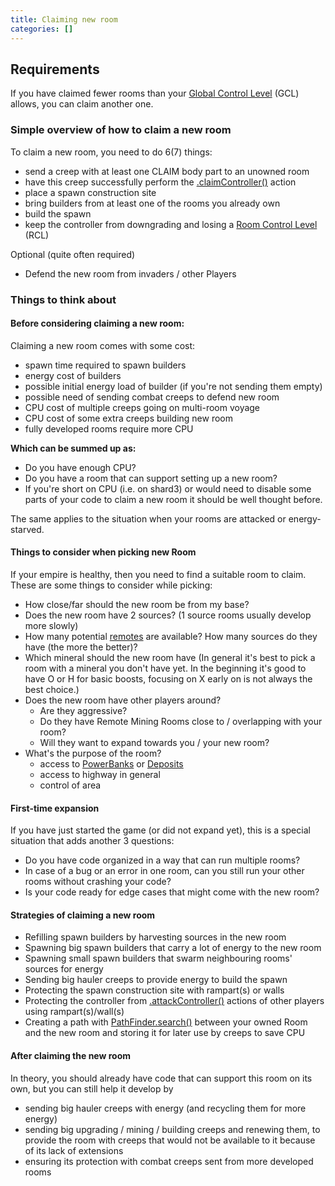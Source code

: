 ```yaml
---
title: Claiming new room
categories: []
---
```


## Requirements

If you have claimed fewer rooms than your [Global Control Level](https://docs.screeps.com/control.html#Global-Control-Level) (GCL) allows, you can claim another one.

### Simple overview of how to claim a new room

To claim a new room, you need to do 6(7) things:

- send a creep with at least one CLAIM body part to an unowned room
- have this creep successfully perform the [.claimController()](https://docs.screeps.com/api/#Creep.claimController) action
- place a spawn construction site
- bring builders from at least one of the rooms you already own
- build the spawn
- keep the controller from downgrading and losing a [Room Control Level](https://docs.screeps.com/control.html#Room-Controller-Level) (RCL)

Optional (quite often required)

- Defend the new room from invaders / other Players

### Things to think about

#### Before considering claiming a new room:

Claiming a new room comes with some cost:

- spawn time required to spawn builders
- energy cost of builders
- possible initial energy load of builder (if you're not sending them empty)
- possible need of sending combat creeps to defend new room
- CPU cost of multiple creeps going on multi-room voyage
- CPU cost of some extra creeps building new room
- fully developed rooms require more CPU

**Which can be summed up as:**

- Do you have enough CPU?
- Do you have a room that can support setting up a new room?
- If you're short on CPU (i.e. on shard3) or would need to disable some parts of your code to claim a new room it should be well thought before.

The same applies to the situation when your rooms are attacked or energy-starved.

#### Things to consider when picking new Room

If your empire is healthy, then you need to find a suitable room to claim. These are some things to consider while picking:

- How close/far should the new room be from my base?
- Does the new room have 2 sources? (1 source rooms usually develop more slowly)
- How many potential [remotes](/Remote_Harvesting) are available? How many sources do they have (the more the better)?
- Which mineral should the new room have (In general it's best to pick a room with a mineral you don't have yet. In the beginning it's good to have O or H for basic boosts, focusing on X early on is not always the best choice.)
- Does the new room have other players around?
  - Are they aggressive?
  - Do they have Remote Mining Rooms close to / overlapping with your room?
  - Will they want to expand towards you / your new room?
- What's the purpose of the room?
  - access to [PowerBanks](https://docs.screeps.com/power.html) or [Deposits](https://docs.screeps.com/resources.html#Commodities)
  - access to highway in general
  - control of area

#### First-time expansion

If you have just started the game (or did not expand yet), this is a special situation that adds another 3 questions:

- Do you have code organized in a way that can run multiple rooms?
- In case of a bug or an error in one room, can you still run your other rooms without crashing your code?
- Is your code ready for edge cases that might come with the new room?

#### Strategies of claiming a new room

- Refilling spawn builders by harvesting sources in the new room
- Spawning big spawn builders that carry a lot of energy to the new room
- Spawning small spawn builders that swarm neighbouring rooms' sources for energy
- Sending big hauler creeps to provide energy to build the spawn
- Protecting the spawn construction site with rampart(s) or walls
- Protecting the controller from [.attackController()](https://docs.screeps.com/api/#Creep.attackController) actions of other players using rampart(s)/wall(s)
- Creating a path with [PathFinder.search()](https://docs.screeps.com/api/#PathFinder.search) between your owned Room and the new room and storing it for later use by creeps to save CPU

#### After claiming the new room

In theory, you should already have code that can support this room on its own, but you can still help it develop by

- sending big hauler creeps with energy (and recycling them for more energy)
- sending big upgrading / mining / building creeps and renewing them, to provide the room with creeps that would not be available to it because of its lack of extensions
- ensuring its protection with combat creeps sent from more developed rooms
